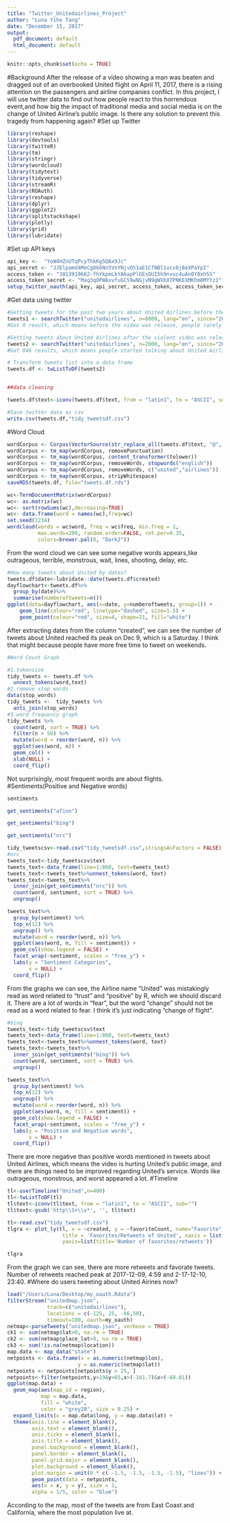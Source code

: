 ```yaml
---
title: "Twitter_Unitedairlines_Project"
author: "Luna Yihe Tang"
date: "December 15, 2017"
output:
  pdf_document: default
  html_document: default
---
```


```r
knitr::opts_chunk$set(echo = TRUE)
```
#Background
After the release of a video showing a man was beaten and dragged out of an overbooked United flight on April 11, 2017, there is a rising attention on the passengers and airline companies conflict. In this project, I will use twitter data to find out how people react to this horrendous event,and how big the impact of traditional media and social media is on the change of United Airline's public image. Is there any solution to prevent this tragedy from happening again? 
#Set up Twitter
```r
library(reshape)
library(devtools)
library(twitteR)
library(tm)
library(stringr)
library(wordcloud)
library(tidytext)
library(tidyverse)
library(streamR)
library(ROAuth)
library(reshape)
library(dplyr)
library(ggplot2)
library(splitstackshape)
library(plotly)
library(grid) 
library(lubridate)
```
#Set up API keys
```r
api_key <- 	"YoW4HZnUTqPcyThkKg5QAx9Jc"
api_secret <- "JJElpamd4MeCg8k6Nn5VnYNjvOS1aE1CfNBl1vcv8j8eXPaYpI"
access_token <- "3013919662-fhYkpmLkYA6apPlOEsOUI5h9nvuc4uAn0Y8xh5S"
access_token_secret <- "Maq3qOPWAxvfuGC59wNGjvN9gWVbXTPNKEXMKhm8MYYz1"
setup_twitter_oauth(api_key, api_secret, access_token, access_token_secret)
```
#Get data using twitter
```r
#Getting tweets for the past two years about United Airlines before the violent video was released
tweets1 <- searchTwitter("unitedairlines", n=8000, lang="en", since="2015-04-01", until='2017-4-10')
#Got 0 result, which means before the video was release, people rarely tweet about United Airlines. 

#Getting tweets about United Airlines after the violent video was released
tweets2 <- searchTwitter("unitedairlines", n=2000, lang="en", since="2015-04-01")
#Got 846 results, which means people started talking about United Airlines more after the release of the video.

# Transform tweets list into a data frame
tweets.df <- twListToDF(tweets2)


##data cleaning

tweets.df$text<-iconv(tweets.df$text, from = "latin1", to = "ASCII", sub="")

#Save twitter data as csv
write.csv(tweets.df,"tidy_tweetsdf.csv")
```
#Word Cloud
```r
wordCorpus <- Corpus(VectorSource(str_replace_all(tweets.df$text, "@", "")))
wordCorpus <- tm_map(wordCorpus, removePunctuation)
wordCorpus <- tm_map(wordCorpus, content_transformer(tolower))
wordCorpus <- tm_map(wordCorpus, removeWords, stopwords("english"))
wordCorpus <- tm_map(wordCorpus, removeWords, c("united","airlines"))
wordCorpus <- tm_map(wordCorpus, stripWhitespace)
saveRDS(tweets.df, file="tweets.df.rds")

wc<-TermDocumentMatrix(wordCorpus)
wc<- as.matrix(wc)
wc<- sort(rowSums(wc),decreasing=TRUE)
wc<- data.frame(word = names(wc),freq=wc)
set.seed(1234)
wordcloud(words = wc$word, freq = wc$freq, min.freq = 1,
          max.words=200, random.order=FALSE, rot.per=0.35, 
          colors=brewer.pal(8, "Dark2"))


```
From the word cloud we can see some negative words appears,like outrageous, terrible, monstrous, wait, lines, shooting, delay, etc. 
```r
#How many tweets about United by dates?
tweets.df$date<-lubridate::date(tweets.df$created)
dayflowchart<-tweets.df%>%
  group_by(date)%>%
  summarise(numberoftweets=n())
ggplot(data=dayflowchart, aes(x=date, y=numberoftweets, group=1)) + 
    geom_line(colour="red", linetype="dashed", size=1.5) + 
    geom_point(colour="red", size=4, shape=21, fill="white")


```
After extracting dates from the column "created", we can see the number of tweets about United reached its peak on Dec 9, which is a Saturday. I think that might because people have more free time to tweet on weekends. 
```r
#Word Count Graph

#1.tokensize
tidy_tweets <- tweets.df %>% 
  unnest_tokens(word,text)
#2.remove stop words
data(stop_words)
tidy_tweets <-  tidy_tweets %>% 
  anti_join(stop_words)
#3.word frequency graph
tidy_tweets %>%
  count(word, sort = TRUE) %>%
  filter(n > 50) %>%
  mutate(word = reorder(word, n)) %>%
  ggplot(aes(word, n)) +
  geom_col() +
  xlab(NULL) +
  coord_flip()
```
Not surprisingly, most frequent words are about flights.
#Sentiments(Positive and Negative words)
```r
sentiments

get_sentiments("afinn")

get_sentiments("bing")

get_sentiments("nrc")

tidy_tweetscsv<-read.csv("tidy_tweetsdf.csv",stringsAsFactors = FALSE)
#nrc
tweets_text<-tidy_tweetscsv$text
tweets_text<-data_frame(line=1:860, text=tweets_text)
tweets_text<-tweets_text%>%unnest_tokens(word, text)
tweets_text<-tweets_text%>%
  inner_join(get_sentiments("nrc")) %>%
  count(word, sentiment, sort = TRUE) %>%
  ungroup()

tweets_text%>%
  group_by(sentiment) %>%
  top_n(12) %>%
  ungroup() %>%
  mutate(word = reorder(word, n)) %>%
  ggplot(aes(word, n, fill = sentiment)) +
  geom_col(show.legend = FALSE) +
  facet_wrap(~sentiment, scales = "free_y") +
  labs(y = "Sentiment Categories",
       x = NULL) +
  coord_flip()
```
From the graphs we can see, the Airline name "United" was mistakingly read as word related to "trust" and "positive" by R, which we should discard it. There are a lot of words in "fear", but the word "change" should not be read as a word related to fear. I think it's just indicating "change of flight". 
```r
#bing
tweets_text<-tidy_tweetscsv$text
tweets_text<-data_frame(line=1:860, text=tweets_text)
tweets_text<-tweets_text%>%unnest_tokens(word, text)
tweets_text<-tweets_text%>%
  inner_join(get_sentiments("bing")) %>%
  count(word, sentiment, sort = TRUE) %>%
  ungroup()

tweets_text%>%
  group_by(sentiment) %>%
  top_n(12) %>%
  ungroup() %>%
  mutate(word = reorder(word, n)) %>%
  ggplot(aes(word, n, fill = sentiment)) +
  geom_col(show.legend = FALSE) +
  facet_wrap(~sentiment, scales = "free_y") +
  labs(y = "Positive and Negative words",
       x = NULL) +
  coord_flip()
```
There are more negative than positive words mentioned in tweets about United Airlines, which means the video is hurting United's public image, and there are things need to be improved regarding United's service. Words like outrageous, monstrous, and worst appeared a lot. 
#Timeline
```r
tl<-userTimeline("United",n=400)
tl<-twListToDF(tl)
tl$text<-iconv(tl$text, from = "latin1", to = "ASCII", sub="")
tl$text<-gsub('http\\S+\\s*', '', tl$text)

tl<-read.csv("tidy_tweetsdf.csv")
tlgra <- plot_ly(tl, x = ~created, y = ~favoriteCount, name="Favorite", type = 'scatter', mode = 'lines', line=list(color="red")) %>% add_trace(y=~retweetCount, name="Retweet", type = 'scatter', mode = 'lines', line=list(color="blue")) %>%  layout(
                  title = 'Favorites/Retweets of United', xaxis = list(title = 'Date'), 
                  yaxis=list(title='Number of favorites/retweets'))

tlgra
```
From the graph we can see, there are more retweets and favorate tweets. Number of retweets reached peak at 2017-12-09, 4:59 and 2-17-12-10, 23:40. 
#Where do users tweeting about United Airines now?
```r
load("/Users/Luna/Desktop/my_oauth.Rdata")
filterStream("unitedmap.json", 
             track=c("unitedairlines"), 
             locations = c(-125, 25, -66,50), 
             timeout=100, oauth=my_oauth)
netmap<-parseTweets("unitedmap.json", verbose = TRUE)
ck1 <- sum(netmap$lat>0, na.rm = TRUE)
ck2 <- sum(netmap$place_lat>0, na.rm = TRUE)
ck3 <- sum(!is.na(netmap$location))
map.data <- map_data("state")   
netpoints <- data.frame(x = as.numeric(netmap$lon),  
                       y = as.numeric(netmap$lat))
netpoints <- netpoints[netpoints$y > 25, ]  
netpoints<-filter(netpoints,y>19&y<65,x>(-161.7)&x<(-68.01))
ggplot(map.data) + 
  geom_map(aes(map_id = region),  
           map = map.data,  
           fill = "white",             
           color = "grey20", size = 0.25) + 
  expand_limits(x = map.data$long, y = map.data$lat) +            
  theme(axis.line = element_blank(),  
        axis.text = element_blank(),  
        axis.ticks = element_blank(),                     
        axis.title = element_blank(),  
        panel.background = element_blank(),  
        panel.border = element_blank(),                     
        panel.grid.major = element_blank(), 
        plot.background = element_blank(),                     
        plot.margin = unit(0 * c( -1.5, -1.5, -1.5, -1.5), "lines")) +  
        geom_point(data = netpoints,             
        aes(x = x, y = y), size = 1,  
        alpha = 1/5, color = "blue") 
```
According to the map, most of the tweets are from East Coast and California, where the most population live at. 
